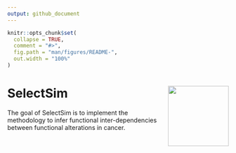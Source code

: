 ```yaml
---
output: github_document
---
```


<!-- README.md is generated from README.Rmd. Please edit that file -->

```r
knitr::opts_chunk$set(
  collapse = TRUE,
  comment = "#>",
  fig.path = "man/figures/README-",
  out.width = "100%"
)
```

# SelectSim <img src="man/figures/logo.png" align="right" height="138" alt="" />
<!-- badges: start -->
<!-- badges: end -->

The goal of SelectSim is to implement the methodology to infer functional inter-dependencies between functional alterations in cancer.